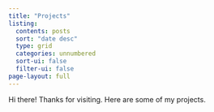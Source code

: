 ```yaml
---
title: "Projects"
listing:
  contents: posts
  sort: "date desc"
  type: grid
  categories: unnumbered
  sort-ui: false
  filter-ui: false
page-layout: full
---
```


Hi there! Thanks for visiting. Here are some of my projects.
